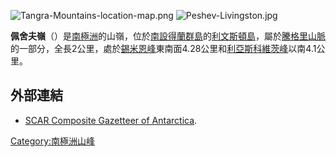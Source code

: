 {{no footnotes|time=2013-10-27T09:20:27+00:00}}
[[Image:Tangra-Mountains-location-map.png|thumb]]
[[Image:Peshev-Livingston.jpg|thumb]]

{{coord|62|41|57.8|S|60|07|31|W|display=title}}

'''佩舍夫嶺'''（{{lang-en|Peshev Ridge}}）是[[南極洲|南極洲]]的山嶺，位於[[南設得蘭群島|南設得蘭群島]]的[[利文斯頓島|利文斯頓島]]，屬於[[騰格里山脈|騰格里山脈]]的一部分，全長2公里，處於[[錫米恩峰|錫米恩峰]]東南面4.28公里和[[利亞斯科維茨峰|利亞斯科維茨峰]]以南4.1公里。

==外部連結==
* [http://data.aad.gov.au/aadc/gaz/scar/ SCAR Composite Gazetteer of Antarctica]{{WebCite|url=https://www.webcitation.org/5ug2CfC7m?url=http://data.aad.gov.au/aadc/gaz/scar/ |date=20101202140255 |dateformat=iso }}.

{{Antarctica-geo-stub}}
[[Category:南極洲山峰|Category:南極洲山峰]]